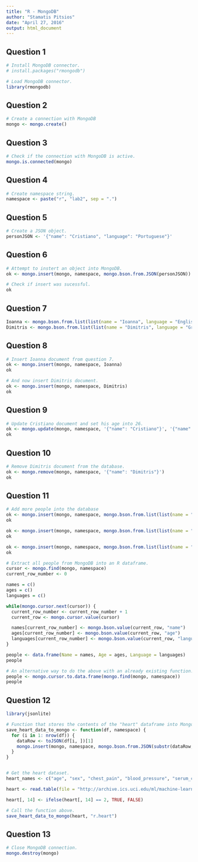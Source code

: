 ```yaml
---
title: "R - MongoDB"
author: "Stamatis Pitsios"
date: "April 27, 2016"
output: html_document
---
```


## Question 1
```r
# Install MongoDB connector.
# install.packages("rmongodb")

# Load MongoDB connector.
library(rmongodb)
```

## Question 2
```r
# Create a connection with MongoDB
mongo <- mongo.create()
```

## Question 3
```r
# Check if the connection with MongoDB is active.
mongo.is.connected(mongo)
```

## Question 4
```r
# Create namespace string.
namespace <- paste("r", "lab2", sep = ".")
```

## Question 5
```r
# Create a JSON object.
personJSON <- '{"name": "Cristiano", "language": "Portuguese"}'
```

## Question 6
```r
# Attempt to instert an object into MongoDB.
ok <- mongo.insert(mongo, namespace, mongo.bson.from.JSON(personJSON))

# Check if insert was sucessful.
ok
```

## Question 7
```r
Ioanna <- mongo.bson.from.list(list(name = "Ioanna", language = "English", age = 34))
Dimitris <- mongo.bson.from.list(list(name = "Dimitris", language = "Greek", age = 29))
```

## Question 8
```r
# Insert Ioanna document from question 7.
ok <- mongo.insert(mongo, namespace, Ioanna)
ok

# And now insert Dimitris document.
ok <- mongo.insert(mongo, namespace, Dimitris)
ok
```

## Question 9
```r
# Update Cristiano document and set his age into 26.
ok <- mongo.update(mongo, namespace, '{"name": "Cristiano"}', '{"name": "Cristiano", "language": "Portuguese", "age": 26}')
ok
```

## Question 10
```r
# Remove Dimitris document from the database.
ok <- mongo.remove(mongo, namespace, '{"name": "Dimitris"}')
ok
```

## Question 11
```r
# Add more people into the database
ok <- mongo.insert(mongo, namespace, mongo.bson.from.list(list(name = "Stamatis", language = "Greek", age = 23)))
ok

ok <- mongo.insert(mongo, namespace, mongo.bson.from.list(list(name = "Rafail", language = "Greek", age = 21)))
ok

ok <- mongo.insert(mongo, namespace, mongo.bson.from.list(list(name = "Mario", language = "Italian", age = 58)))
ok

# Extract all people from MongoDB into an R dataframe.
cursor <- mongo.find(mongo, namespace)
current_row_number <- 0

names = c()
ages = c()
languages = c()

while(mongo.cursor.next(cursor)) {
  current_row_number <- current_row_number + 1
  current_row <- mongo.cursor.value(cursor)

  names[current_row_number] <- mongo.bson.value(current_row, "name")
  ages[current_row_number] <- mongo.bson.value(current_row, "age")
  languages[current_row_number] <- mongo.bson.value(current_row, "language")
}

people <- data.frame(Name = names, Age = ages, Language = languages)
people

# An alternative way to do the above with an already existing function.
people <- mongo.cursor.to.data.frame(mongo.find(mongo, namespace))
people
```

## Question 12
```r
library(jsonlite)

# Function that stores the contents of the "heart" dataframe into MongoDB.
save_heart_data_to_mongo <- function(df, namespace) {
  for (i in 1: nrow(df)) {
    dataRow <- toJSON(df[i, ])[1]
    mongo.insert(mongo, namespace, mongo.bson.from.JSON(substr(dataRow, 2, nchar(dataRow) - 1)))
  }
}


# Get the heart dataset.
heart_names <- c("age", "sex", "chest_pain", "blood_pressure", "serum_cholestoral", "fasting_blood_sugar", "electrocardiographic_results", "max_heart_rate", "exercise_induced_angina", "oldpeak", "slope", "num_of_major_vessels", "thal", "heart_disease")

heart <- read.table(file = "http://archive.ics.uci.edu/ml/machine-learning-databases/statlog/heart/heart.dat", header = F, col.names = heart_names)

heart[, 14] <- ifelse(heart[, 14] == 2, TRUE, FALSE)

# Call the function above.
save_heart_data_to_mongo(heart, "r.heart")
```

## Question 13
```r
# Close MongoDB connection.
mongo.destroy(mongo)
```
